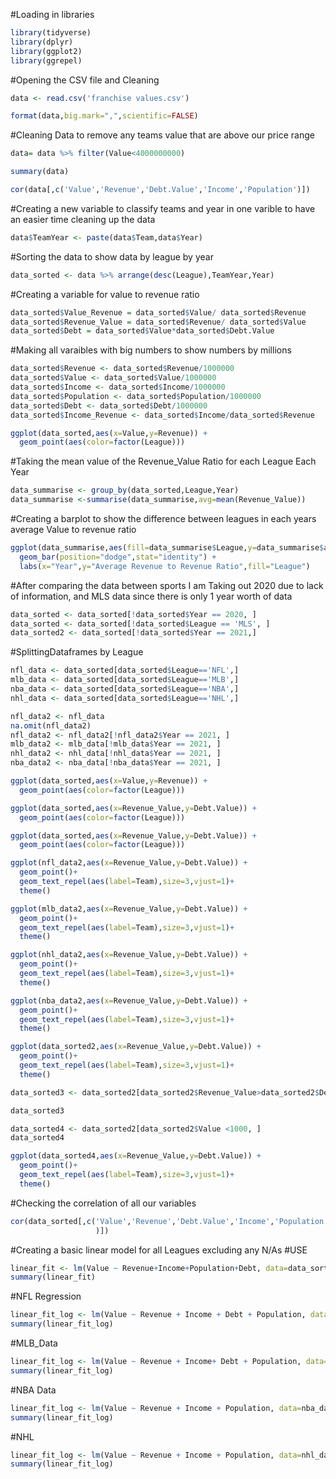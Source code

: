 
#Loading in libraries
```{r}
library(tidyverse)
library(dplyr)
library(ggplot2)
library(ggrepel)
```

#Opening the CSV file and Cleaning
```{r}
data <- read.csv('franchise values.csv')
```

```{r}
format(data,big.mark=",",scientific=FALSE)
```

#Cleaning Data to remove any teams value that are above our price range
```{r}
data= data %>% filter(Value<4000000000)
```

```{r}
summary(data)
```

```{r}
cor(data[,c('Value','Revenue','Debt.Value','Income','Population')])
```
#Creating a new variable to classify teams and year in one varible to have an easier time cleaning up the data
```{r}
data$TeamYear <- paste(data$Team,data$Year)
```

#Sorting the data to show data by league by year  
```{r}
data_sorted <- data %>% arrange(desc(League),TeamYear,Year)
```

#Creating a variable for value to revenue ratio
```{r}
data_sorted$Value_Revenue = data_sorted$Value/ data_sorted$Revenue
data_sorted$Revenue_Value = data_sorted$Revenue/ data_sorted$Value
data_sorted$Debt = data_sorted$Value*data_sorted$Debt.Value
```

#Making all varaibles with big numbers to show numbers by millions
```{r}
data_sorted$Revenue <- data_sorted$Revenue/1000000
data_sorted$Value <- data_sorted$Value/1000000
data_sorted$Income <- data_sorted$Income/1000000
data_sorted$Population <- data_sorted$Population/1000000
data_sorted$Debt <- data_sorted$Debt/1000000
data_sorted$Income_Revenue <- data_sorted$Income/data_sorted$Revenue

```

```{r}
ggplot(data_sorted,aes(x=Value,y=Revenue)) +
  geom_point(aes(color=factor(League)))
```

#Taking the mean value of the Revenue_Value Ratio for each League Each Year
```{r}
data_summarise <- group_by(data_sorted,League,Year)
data_summarise <-summarise(data_summarise,avg=mean(Revenue_Value))
```

#Creating a barplot to show the difference between leagues in each years average Value to revenue ratio
```{r}
ggplot(data_summarise,aes(fill=data_summarise$League,y=data_summarise$avg,x=data_summarise$Year,xlab="Year"))+
  geom_bar(position="dodge",stat="identity") +
  labs(x="Year",y="Average Revenue to Revenue Ratio",fill="League")
```

#######################################################################################################################################################
#After comparing the data between sports I am Taking out 2020 due to lack of information, and MLS data since there is only 1 year worth of data
```{r}
data_sorted <- data_sorted[!data_sorted$Year == 2020, ]
data_sorted <- data_sorted[!data_sorted$League == 'MLS', ]
data_sorted2 <- data_sorted[!data_sorted$Year == 2021,]
```

#SplittingDataframes by League
```{r}
nfl_data <- data_sorted[data_sorted$League=='NFL',]
mlb_data <- data_sorted[data_sorted$League=='MLB',]
nba_data <- data_sorted[data_sorted$League=='NBA',]
nhl_data <- data_sorted[data_sorted$League=='NHL',]
```

```{r}
nfl_data2 <- nfl_data
na.omit(nfl_data2)
nfl_data2 <- nfl_data2[!nfl_data2$Year == 2021, ]
mlb_data2 <- mlb_data[!mlb_data$Year == 2021, ]
nhl_data2 <- nhl_data[!nhl_data$Year == 2021, ]
nba_data2 <- nba_data[!nba_data$Year == 2021, ]
```

```{r}
ggplot(data_sorted,aes(x=Value,y=Revenue)) +
  geom_point(aes(color=factor(League)))
```

```{r}
ggplot(data_sorted,aes(x=Revenue_Value,y=Debt.Value)) +
  geom_point(aes(color=factor(League)))
```

```{r}
ggplot(data_sorted,aes(x=Revenue_Value,y=Debt.Value)) +
  geom_point(aes(color=factor(League)))
```


```{r}
ggplot(nfl_data2,aes(x=Revenue_Value,y=Debt.Value)) +
  geom_point()+
  geom_text_repel(aes(label=Team),size=3,vjust=1)+
  theme()
```

```{r}
ggplot(mlb_data2,aes(x=Revenue_Value,y=Debt.Value)) +
  geom_point()+
  geom_text_repel(aes(label=Team),size=3,vjust=1)+
  theme()
```

```{r}
ggplot(nhl_data2,aes(x=Revenue_Value,y=Debt.Value)) +
  geom_point()+
  geom_text_repel(aes(label=Team),size=3,vjust=1)+
  theme()
```

```{r}
ggplot(nba_data2,aes(x=Revenue_Value,y=Debt.Value)) +
  geom_point()+
  geom_text_repel(aes(label=Team),size=3,vjust=1)+
  theme()
```

```{r}
ggplot(data_sorted2,aes(x=Revenue_Value,y=Debt.Value)) +
  geom_point()+
  geom_text_repel(aes(label=Team),size=3,vjust=1)+
  theme()
```

```{r}
data_sorted3 <- data_sorted2[data_sorted2$Revenue_Value>data_sorted2$Debt.Value, ]
```

```{r}
data_sorted3 
```

```{r}
data_sorted4 <- data_sorted2[data_sorted2$Value <1000, ]
data_sorted4
```

```{r}
ggplot(data_sorted4,aes(x=Revenue_Value,y=Debt.Value)) +
  geom_point()+
  geom_text_repel(aes(label=Team),size=3,vjust=1)+
  theme()
```

#Checking the correlation of all our variables
```{r}
cor(data_sorted[,c('Value','Revenue','Debt.Value','Income','Population','Income','X..of.Seasons','Debt'
                   )])
```

#Creating a basic linear model for all Leagues excluding any N/As
#USE
```{r}
linear_fit <- lm(Value ~ Revenue+Income+Population+Debt, data=data_sorted2)
summary(linear_fit)

```

#NFL Regression
```{r}
linear_fit_log <- lm(Value ~ Revenue + Income + Debt + Population, data=nfl_data2)
summary(linear_fit_log)
```

#MLB_Data
```{r}
linear_fit_log <- lm(Value ~ Revenue + Income+ Debt + Population, data=mlb_data2)
summary(linear_fit_log)
```

#NBA Data
```{r}
linear_fit_log <- lm(Value ~ Revenue + Income + Population, data=nba_data2)
summary(linear_fit_log)
```

#NHL
```{r}
linear_fit_log <- lm(Value ~ Revenue + Income + Population, data=nhl_data2)
summary(linear_fit_log)
```

